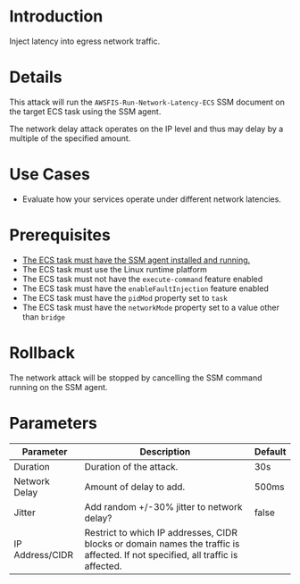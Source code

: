 # Introduction

Inject latency into egress network traffic.

# Details

This attack will run the `AWSFIS-Run-Network-Latency-ECS` SSM document on the target ECS task using the SSM agent.

The network delay attack operates on the IP level and thus may delay by a multiple of the specified amount.

# Use Cases

* Evaluate how your services operate under different network latencies.

# Prerequisites

* [The ECS task must have the SSM agent installed and running.](https://github.com/steadybit/extension-aws/blob/main/README-ecs-ssm-setup.md)
* The ECS task must use the Linux runtime platform
* The ECS task must not have the `execute-command` feature enabled
* The ECS task must have the `enableFaultInjection` feature enabled
* The ECS task must have the `pidMod` property set to `task`
* The ECS task must have the `networkMode` property set to a value other than `bridge`

# Rollback

The network attack will be stopped by cancelling the SSM command running on the SSM agent.

# Parameters

| Parameter       | Description                                                                                                                     | Default |
|-----------------|---------------------------------------------------------------------------------------------------------------------------------|---------|
| Duration        | Duration of the attack.                                                                                                         | 30s     |
| Network Delay   | Amount of delay to add.                                                                                                         | 500ms   |
| Jitter          | Add random +/-30% jitter to network delay?                                                                                      | false   |
| IP Address/CIDR | Restrict to which IP addresses, CIDR blocks or domain names the traffic is affected. If not specified, all traffic is affected. |         |
